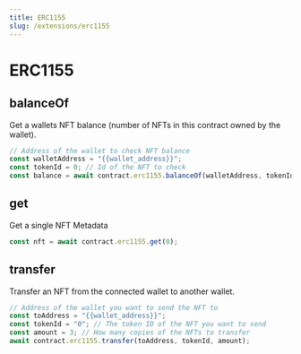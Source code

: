 ```yaml
---
title: ERC1155
slug: /extensions/erc1155
---
```


# ERC1155

## balanceOf

Get a wallets NFT balance (number of NFTs in this contract owned by the wallet).

```javascript
// Address of the wallet to check NFT balance
const walletAddress = "{{wallet_address}}";
const tokenId = 0; // Id of the NFT to check
const balance = await contract.erc1155.balanceOf(walletAddress, tokenId);
```

## get

Get a single NFT Metadata

```javascript
const nft = await contract.erc1155.get(0);
```

## transfer

Transfer an NFT from the connected wallet to another wallet.

```javascript
// Address of the wallet you want to send the NFT to
const toAddress = "{{wallet_address}}";
const tokenId = "0"; // The token ID of the NFT you want to send
const amount = 3; // How many copies of the NFTs to transfer
await contract.erc1155.transfer(toAddress, tokenId, amount);
```
